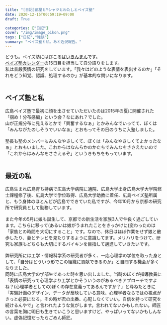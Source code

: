 ```yaml
---
title: "[日記]部屋とYシャツとわたしとベイズ塾"
date: 2020-12-15T00:59:19+09:00
draft: True

categories: ["日記"]
cover: "/img/image_pikon.png"
tags: ["日記","雑談"]
summary: "ベイズ塾と私。あと近況報告。"
---
```



どうも。ベイズ塾にはびこる[ばいきんまん](https://twitter.com/NSushi)です。<br>
[ベイズ塾カレンダー](https://adventar.org/calendars/5083)の15日目を担当して自分語りをします。<br>
私は普段表情の研究をしています。「我々はどのような表情を表出するのか」「それをどう知覚、認識、処理するのか」が基本的な問いになります。<br><br>


## ベイズ塾と私
広島ベイズ塾で最初に顔を出させていただいたのは2015年の夏に開催された「掴め！分布感編」という会？なにあれ？でした。<br>
山が正規分布に見えるとかで「興奮するなぁ」とかみんなでいってて、ぼくは「みんながたのしそうでいいなぁ」とおもってその日のうちに入塾しました。<br>
<br>
塾長も塾のメンバーもみんなやさしくて、ぼくは「みんなやさしくてよかったなぁ」とおもいました。これからはなんらかのかたちでみんなをささえたいので「これからはみんなをささえるぞ」というきもちをもっています。<br>
<br>

## 最近の私
広島生まれ広島育ち持病で広島大学病院に通院、広島大学出身広島大学大学院修士課程修了後、広島大学で学位取得、広島大学助教に着任、広島ベイズ塾所属と、もう身体のほとんどが広島でできていた私ですが、今年10月から京都の研究所で研究員として勤務しています。<br>
<br>
また今年の5月に娘も誕生して、京都での新生活を家族3人で仲良く過ごしています。こちらに移って(あるいは娘がうまれたことをきっかけに)変わったのは「家族との時間を大切にすること」です。なので、休日はほぼ作業をせず娘と散歩したり、妻とテレビを見たりするように意識してます。メリハリをつけて、研究も家族もどちらも大切にするバイキンを目指して邁進していきたいです。<br>
<br>
弊研究所には工学・情報科学系の研究者が多く、一応心理学の学位を取った身として、「自分はどういう形でこの組織に貢献できるのか」と自問する機会が多くなりました。<br>
同時に広島大学の学部生であった時を思い出しました。当時のぼくが指導教員に「表情の研究って心理学より工学とかそういうのがあるべきアプローチですよね？(心理学者としての)ぼくの存在意義ってあるんですか？」と尋ねたときに「実験計画のデザイン、データが反映している意味、心理学者ならではの視点がきっと必要になる。その時が君の出番、心配しなくていい。自信を持って研究を続けるんやで」と言われたような気がします。言われてないかもしれない。師匠の言葉を胸に明日も生きていこうと思いますけど、やっぱいってないかもしんない。虚偽記憶だったらごめん師匠。<br>